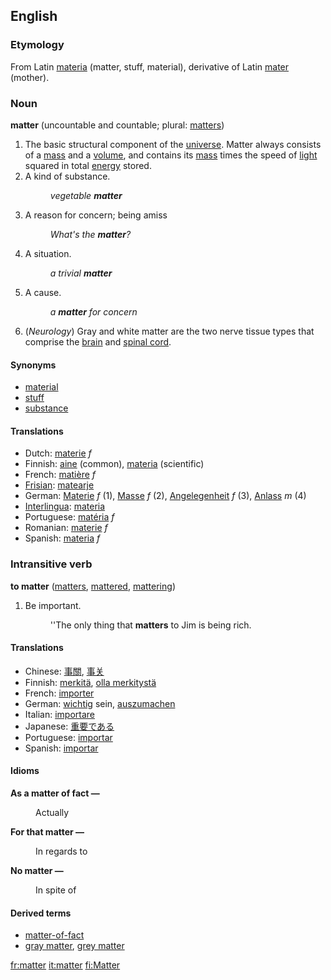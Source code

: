 ==English==
===Etymology===
From Latin [[materia]] (matter, stuff, material), derivative of Latin [[mater]] (mother).

===Noun===
'''matter''' (uncountable and countable; plural: [[matters]])

#The basic structural component of the [[universe]].  Matter always consists of a [[mass]] and a [[volume]], and contains its [[mass]] times the speed of [[light]] squared in total [[energy]] stored.
#A kind of substance.
#:''vegetable '''matter'''''
#A reason for concern; being amiss
#:''What's the '''matter'''?''
#A situation.
#:''a trivial '''matter'''''
#A cause.
#:''a '''matter''' for concern''
#(''Neurology'') Gray and white matter are the two nerve tissue types that comprise the [[brain]] and [[spinal cord]].

====Synonyms====
*[[material]]
*[[stuff]]
*[[substance]]

==== Translations ====
*Dutch: [[materie]] ''f''
*Finnish: [[aine]] (common), [[materia]] (scientific)
*French: [[matière]] ''f''
*[[Frisian]]: [[matearje]]
*German: [[Materie]] ''f'' (1), [[Masse]] ''f'' (2), [[Angelegenheit]] ''f'' (3), [[Anlass]] ''m'' (4)
*[[Interlingua]]: [[materia]]
*Portuguese: [[matéria]] ''f''
*Romanian: [[materie]] ''f''
*Spanish: [[materia]] ''f''

===Intransitive verb===
'''to matter''' ([[matters]], [[mattered]], [[mattering]])

#Be important.
#:''The only thing that '''matters''' to Jim is being rich.

====Translations====
*Chinese: [[事關]], [[事关]]
*Finnish: [[merkitä]], [[olla merkitystä]]
*French: [[importer]]
*German: [[wichtig]] sein, [[auszumachen]]
*Italian: [[importare]]
*Japanese: [[重要]]である
*Portuguese: [[importar]]
*Spanish: [[importar]]

<!-- these sections seem to relate to the noun section, not this verb section -->
====Idioms====
'''As a matter of fact &mdash;'''
:Actually
'''For that matter &mdash;'''
:In regards to
'''No matter &mdash;'''
:In spite of

====Derived terms====
*[[matter-of-fact]]
*[[gray matter]], [[grey matter]]

[[fr:matter]]
[[it:matter]]
[[fi:Matter]]